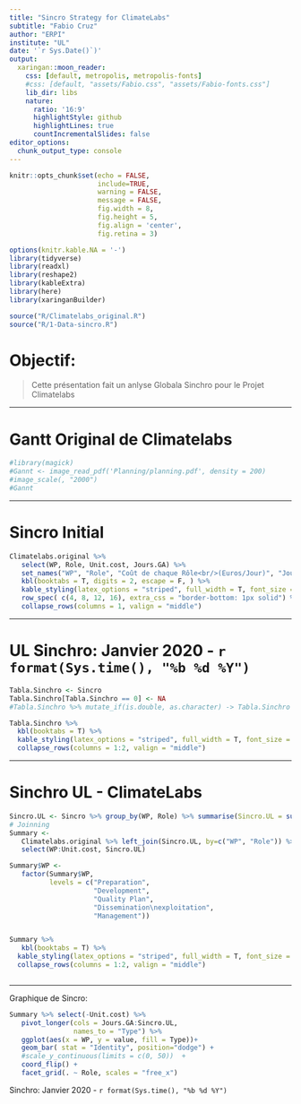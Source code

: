 ```yaml
---
title: "Sincro Strategy for ClimateLabs"
subtitle: "Fabio Cruz"
author: "ERPI"
institute: "UL"
date: '`r Sys.Date()`)'
output:
  xaringan::moon_reader:
    css: [default, metropolis, metropolis-fonts]
    #css: [default, "assets/Fabio.css", "assets/Fabio-fonts.css"]
    lib_dir: libs
    nature:
      ratio: '16:9'
      highlightStyle: github
      highlightLines: true
      countIncrementalSlides: false
editor_options: 
  chunk_output_type: console
---
```


```r
knitr::opts_chunk$set(echo = FALSE,  
                      include=TRUE, 
                      warning = FALSE, 
                      message = FALSE,
                      fig.width = 8,
                      fig.height = 5,
                      fig.align = 'center',
                      fig.retina = 3)

options(knitr.kable.NA = '-')
library(tidyverse)
library(readxl)
library(reshape2)
library(kableExtra)
library(here)
library(xaringanBuilder)
```


```r
source("R/Climatelabs_original.R")
source("R/1-Data-sincro.R")
```



# Objectif:

> Cette présentation fait un anlyse Globala Sinchro pour le Projet Climatelabs


---

# Gantt Original de Climatelabs


```r
#library(magick)
#Gannt <- image_read_pdf('Planning/planning.pdf', density = 200)
#image_scale(, "2000")
#Gannt
```



---

# Sincro Initial

```r

Climatelabs.original %>% 
   select(WP, Role, Unit.cost, Jours.GA) %>% 
   set_names("WP", "Role", "Coût de chaque Rôle<br/>(Euros/Jour)", "Jours<br/>(G.A.)") %>% 
   kbl(booktabs = T, digits = 2, escape = F, ) %>% 
   kable_styling(latex_options = "striped", full_width = T, font_size = 12) %>% 
   row_spec( c(4, 8, 12, 16), extra_css = "border-bottom: 1px solid") %>% 
   collapse_rows(columns = 1, valign = "middle") 

```


---

# UL Sinchro: Janvier 2020 - `r format(Sys.time(), "%b %d %Y")`

```r
Tabla.Sinchro <- Sincro
Tabla.Sinchro[Tabla.Sinchro == 0] <- NA
#Tabla.Sinchro %>% mutate_if(is.double, as.character) -> Tabla.Sinchro

Tabla.Sinchro %>% 
  kbl(booktabs = T) %>% 
  kable_styling(latex_options = "striped", full_width = T, font_size = 9) %>% 
  collapse_rows(columns = 1:2, valign = "middle") 

```


---

# Sinchro UL - ClimateLabs

```r
Sincro.UL <- Sincro %>% group_by(WP, Role) %>% summarise(Sincro.UL = sum(Total))
# Joinning 
Summary <- 
   Climatelabs.original %>% left_join(Sincro.UL, by=c("WP", "Role")) %>% 
   select(WP:Unit.cost, Sincro.UL)

Summary$WP <- 
   factor(Summary$WP, 
          levels = c("Preparation",
                     "Development", 
                     "Quality Plan",
                     "Dissemination\nexploitation", 
                     "Management"))


Summary %>% 
   kbl(booktabs = T) %>% 
  kable_styling(latex_options = "striped", full_width = T, font_size = 9) %>% 
  collapse_rows(columns = 1:2, valign = "middle") 



```

---

Graphique de Sincro:

```r

Summary %>% select(-Unit.cost) %>% 
   pivot_longer(cols = Jours.GA:Sincro.UL,
                names_to = "Type") %>% 
   ggplot(aes(x = WP, y = value, fill = Type))+
   geom_bar( stat = "Identity", position="dodge") +
   #scale_y_continuous(limits = c(0, 50))  +
   coord_flip() +
   facet_grid(. ~ Role, scales = "free_x")

```




Sinchro: Janvier 2020 - `r format(Sys.time(), "%b %d %Y")`
